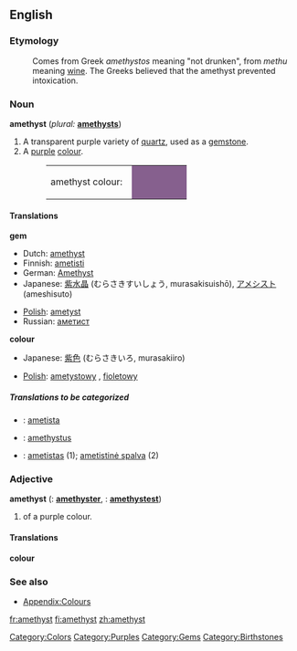 {{wikipedia}}
==English==

===Etymology===
:Comes from Greek ''amethystos'' meaning "not drunken", from ''methu'' meaning [[wine]]. The Greeks believed that the amethyst prevented intoxication.

===Noun===
'''amethyst'''  (''plural:'' '''[[amethysts]]''')

#A transparent purple variety of [[quartz]], used as a [[gemstone]].
#A [[purple]] [[colour]].
#:<table><tr><td>amethyst colour: &nbsp;</td><td bgcolor="#86608E" width="80">&nbsp; </td></tr></table>

====Translations====
'''gem'''
{{top}}
*Dutch: [[amethyst]] {{m}}
*Finnish: [[ametisti]]
*German: [[Amethyst]] {{m}}
*Japanese: [[紫水晶]] (むらさきすいしょう, murasakisuishō), [[アメシスト]] (ameshisuto)
{{mid}}
*[[w:Polish language|Polish]]: [[ametyst]] {{m}}
*Russian: [[аметист]] {{m}}
{{bottom}}

'''colour'''
{{top}}
*Japanese: [[紫色]] (むらさきいろ, murasakiiro)
{{mid}}
*[[w:Polish language|Polish]]: [[ametystowy]] {{m}}, [[fioletowy]] {{m}}
{{bottom}}

=====Translations to be categorized=====
{{checktrans}}
<!--Remove this section once all of the translations below have been moved into the tables above.-->
*{{ttbc|Italian}}: [[ametista]]
*{{ttbc|Latin}}: [[amethystus]] {{f}}
*{{ttbc|Lithuanian}}: [[ametistas]] {{m}} (1); [[ametistinė spalva]] {{f}} (2)

===Adjective===
'''amethyst'''  ({{compar}}: '''[[amethyster]]''', {{superl}}: '''[[amethystest]]''')

#of a purple colour.

====Translations====
'''colour'''
{{top}}
{{mid}}
{{bottom}}

===See also===
*[[Wiktionary_Appendix:Colours|Appendix:Colours]]

[[Category:Colors]]
[[Category:Purples]]
[[Category:Gems]]
[[Category:Birthstones]]

[[fr:amethyst]]
[[fi:amethyst]]
[[zh:amethyst]]